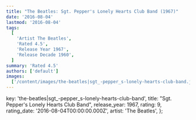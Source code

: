 ```yaml
---
title: "The Beatles: Sgt. Pepper's Lonely Hearts Club Band (1967)"
date: '2016-08-04'
lastmod: '2016-08-04'
tags:
  [
    'Artist The Beatles',
    'Rated 4.5',
    'Release Year 1967',
    'Release Decade 1960',
  ]
summary: 'Rated 4.5'
authors: ['default']
images:
  ['/content/images/the-beatles|sgt_-pepper_s-lonely-hearts-club-band.jpg']
---
```


  key: 'the-beatles|sgt_-pepper_s-lonely-hearts-club-band',
  title: "Sgt. Pepper's Lonely Hearts Club Band",
  release_year: 1967,
  rating: 9,
  rating_date: '2016-08-04T00:00:00.000Z',
  artist: 'The Beatles',
};

<MusicRating data={data} />
